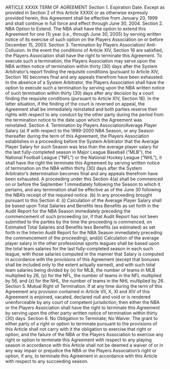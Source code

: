 ARTICLE XXXIX
                                            TERM OF AGREEMENT
Section 1.      Expiration Date.
      Except as provided in Section 2 of this Article XXXIX or as otherwise expressly provided herein, this
Agreement shall be effective from January 20, 1999 and shall continue in full force and effect through June 30,
2004.
Section 2.      NBA Option to Extend.
      The NBA shall have the option to extend this Agreement for one (1) year (i.e., through June 30, 2005) by
serving written notice of its exercise of such option on the Players Association on or before December 15, 2003.
Section 3.      Termination by Players Association/
                Anti-Collusion.
      In the event the conditions of Article XIV, Section 16 are satisfied, the Players Association shall have the
right to terminate this Agreement. To execute such a termination, the Players Association may serve upon the
NBA written notice of termination within thirty (30) days after the System Arbitrator's report finding the
requisite conditions (pursuant to Article XIV, Section 16) becomes final and any appeals therefrom have been
exhausted. In the absence of a System Arbitrator, the Players Association shall have the option to execute such a
termination by serving upon the NBA written notice of such termination within thirty (30) days after any decision
by a court finding the requisite conditions (pursuant to Article XIV, Section 16). In the latter situation, if the
finding of the court is reversed on appeal, the Agreement shall be immediately reinstated and both parties reserve
their rights with respect to any conduct by the other party during the period from the termination notice to the
date upon which the Agreement was reinstated.
Section 4.      Termination by Players Association/Average Player Salary
      (a) If with respect to the 1999-2000 NBA Season, or any Season thereafter during the term of this
Agreement, the Players Association establishes in a proceeding before the System Arbitrator that the Average
Player Salary for such Season was less than the average player salary for the last fully-completed season in Major
League Baseball ("MLB"), the National Football League ("NFL") or the National Hockey League ("NHL"), it
shall have the right the terminate this Agreement by serving written notice of termination on the NBA within
thirty (30) days after the System Arbitrator's determination becomes final and any appeals therefrom have been
exhausted. A proceeding under this Section 4(a) shall be commenced on or before the September 1 immediately
following the Season to which it pertains, and any termination shall be effective as of the June 30 following the
NBA's receipt of the required notice.
      (b) In any proceeding brought pursuant to this Section 4:
            (i)  Calculation of the Average Player Salary shall be based upon Total Salaries and Benefits less
                 Benefits as set forth in the Audit Report for the NBA Season immediately preceding the
                 commencement of such proceeding (or, if that Audit Report has not been submitted to the parties
                 by the time the proceeding is commenced, on Estimated Total Salaries and Benefits less Benefits
                 (as estimated) as set forth in the Interim Audit Report for the NBA Season immediately preceding
                 the commencement of the proceeding); and(ii) Calculation of the average player salary in the other professional sports leagues shall be based
                upon the total team salaries for the last fully-completed season in each such league, with those
                salaries computed in the manner that Salary is computed in accordance with the provisions of this
                Agreement (except that bonuses shall be included only to the extent actually earned), and with
                such total team salaries being divided by (x) for MLB, the number of teams in MLB multiplied by
                26, (y) for the NFL, the number of teams in the NFL multiplied by 56, and (z) for the NHL, the
                number of teams in the NHL multiplied by 26.
Section 5.      Mutual Right of Termination.
     If at any time during the term of this Agreement any provision contained in Article VII, X, XI and XIV of
this Agreement is enjoined, vacated, declared null and void or is rendered unenforceable by any court of
competent jurisdiction, then either the NBA or the Players Association shall have the right to terminate this
Agreement by serving upon the other party written notice of termination within thirty (30) days.
Section 6.      No Obligation to Terminate; No Waiver.
     The grant to either party of a right or option to terminate pursuant to the provisions of this Article shall not
carry with it the obligation to exercise that right or option; and the failure of the NBA or the Players Association
to exercise any right or option to terminate this Agreement with respect to any playing season in accordance with
this Article shall not be deemed a waiver of or in any way impair or prejudice the NBA or the Players
Association's right or option, if any, to terminate this Agreement in accordance with this Article with respect to
any succeeding season.